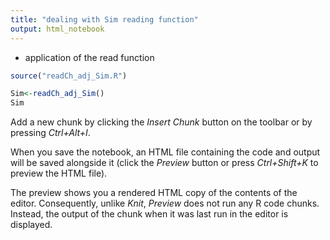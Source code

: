 ```yaml
---
title: "dealing with Sim reading function"
output: html_notebook
---
```


- application of the read function

```r

source("readCh_adj_Sim.R")

Sim<-readCh_adj_Sim()
Sim

```

Add a new chunk by clicking the *Insert Chunk* button on the toolbar or by pressing *Ctrl+Alt+I*.

When you save the notebook, an HTML file containing the code and output will be saved alongside it (click the *Preview* button or press *Ctrl+Shift+K* to preview the HTML file).

The preview shows you a rendered HTML copy of the contents of the editor. Consequently, unlike *Knit*, *Preview* does not run any R code chunks. Instead, the output of the chunk when it was last run in the editor is displayed.
